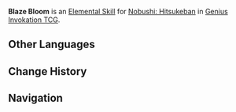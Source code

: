 {{Genius Invokation TCG Skill Infobox
|title      = Blaze Bloom
|image      = Blaze Bloom Character Card Skill.png
|type       = Elemental Skill
|character  = Nobushi: Hitsukeban
|element    = Pyro
|matching   = 3
|effect     = Deals 3 {{Color|Pyro DMG}}, switches your character to the next character.
|order      = 2
}}
'''Blaze Bloom''' is an [[Character Card Elemental Skill|Elemental Skill]] for [[Nobushi: Hitsukeban (Character Card)|Nobushi: Hitsukeban]] in [[Genius Invokation TCG]].

==Other Languages==
{{Other Languages
|en      = Blaze Bloom
|zhs     = 焰硝花火
|zhs_rm  = Yànxiāo Huāhuǒ
|zht     = 焰硝花火
|zht_rm  = Yànxiāo Huāhuǒ
|zh_tl   = 
|ja      = 焔硝花火
|ja_rm   = Enshou Hanabi
|ja_tl   = Gunpowder Fireworks
|ko      = 염초의 불꽃
|ko_rm   = Yeomcho-ui Bulkkot
|ko_tl   = Flame of Niter
|es      = Floración incandescente
|es_tl   = Incandescent Bloom
|fr      = Floraison flamboyante
|fr_tl   = Flaming Flowering
|ru      = Дымная хлопушка
|ru_tl   = Smoke Popper
|th      = Blaze Bloom
|vi      = Đốm Lửa Bung Tỏa
|vi_tl   = 
|de      = Flamme und Rauch
|de_tl   = Flame and Smoke
|id      = Blaze Bloom
|pt      = Bomba de Fumaça
|pt_tl   = 
|tr      = Alev Çiçeği
|tr_tl   = Flame Flower
|it      = Scoppio pirico
|it_tl   = Pyric Burst
}}

==Change History==
{{Change History|3.3}}

==Navigation==
{{Genius Invokation TCG Skill Navbox|Nobushi: Hitsukeban}}